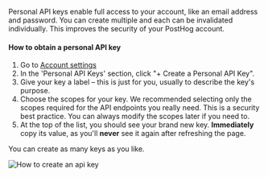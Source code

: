 Personal API keys enable full access to your account, like an email address and password. You can create multiple and each can be invalidated individually. This improves the security of your PostHog account.

#### How to obtain a personal API key

1. Go to [Account settings](https://app.posthog.com/me/settings)
2. In the 'Personal API Keys' section, click "+ Create a Personal API Key".
3. Give your key a label – this is just for you, usually to describe the key's purpose.
4. Choose the scopes for your key. We recommended selecting only the scopes required for the API endpoints you really need. This is a security best practice. You can always modify the scopes later if you need to.
5. At the top of the list, you should see your brand new key. **Immediately** copy its value, as you'll **never** see it again after refreshing the page.

You can create as many keys as you like.

![How to create an api key](https://res.cloudinary.com/dmukukwp6/image/upload/v1710055416/posthog.com/contents/images/docs/api/create-api-key.png)
